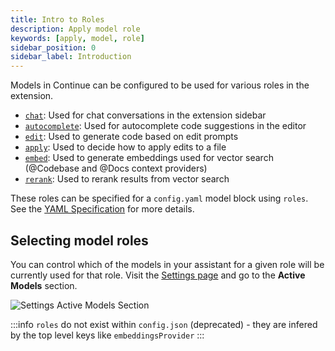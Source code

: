 ```yaml
---
title: Intro to Roles
description: Apply model role
keywords: [apply, model, role]
sidebar_position: 0
sidebar_label: Introduction
---
```



Models in Continue can be configured to be used for various roles in the extension.

- [`chat`](./chat.mdx): Used for chat conversations in the extension sidebar
- [`autocomplete`](./autocomplete.md): Used for autocomplete code suggestions in the editor
- [`edit`](./edit.mdx): Used to generate code based on edit prompts
- [`apply`](./apply.mdx): Used to decide how to apply edits to a file
- [`embed`](./embeddings.mdx): Used to generate embeddings used for vector search (@Codebase and @Docs context providers)
- [`rerank`](./reranking.mdx): Used to rerank results from vector search

These roles can be specified for a `config.yaml` model block using `roles`. See the [YAML Specification](../../reference.md#models) for more details.

## Selecting model roles

You can control which of the models in your assistant for a given role will be currently used for that role. Visit the [Settings page](../settings.md) and go to the **Active Models** section.

![Settings Active Models Section](/img/settings-model-roles.png)

:::info
`roles` do not exist within `config.json` (deprecated) - they are infered by the top level keys like `embeddingsProvider`
:::
